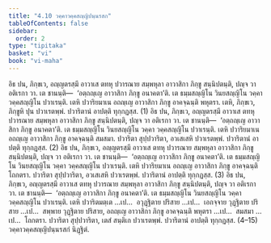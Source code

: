 ```yaml
---
title: "4.10 วคฺคาวคฺคสญฺญิปนฺนรสก"
tableOfContents: false
sidebar:
  order: 2
type: "tipitaka"
basket: "vi"
book: "vi-maha"
---
```



<DynamicBreadcrumb />

<Division number="223" book="vi-maha">

<Paragraph number="1016" book="vi-maha">
อิธ ปน, ภิกฺขเว, อญฺญตรสฺมึ อาวาเส ตทหุ ปวารณาย สมฺพหุลา อาวาสิกา ภิกฺขู สนฺนิปตนฺติ, ปญฺจ วา อติเรกา วา. เต ชานนฺติ—  ‘อตฺถญฺเญ อาวาสิกา ภิกฺขู อนาคตา’ติ. เต ธมฺมสญฺญิโน วินยสญฺญิโน วคฺคา วคฺคสญฺญิโน ปวาเรนฺติ. เตหิ ปวาริยมาเน อถญฺเญ อาวาสิกา ภิกฺขู อาคจฺฉนฺติ พหุตรา. เตหิ, ภิกฺขเว, ภิกฺขูหิ ปุน ปวาเรตพฺพํ. ปวาริตานํ อาปตฺติ ทุกฺกฏสฺส. (1)
</Paragraph>

<Paragraph number="1017" book="vi-maha">
อิธ ปน, ภิกฺขเว, อญฺญตรสฺมึ อาวาเส ตทหุ ปวารณาย สมฺพหุลา อาวาสิกา ภิกฺขู สนฺนิปตนฺติ, ปญฺจ วา อติเรกา วา. เต ชานนฺติ—  ‘อตฺถญฺเญ อาวาสิกา ภิกฺขู อนาคตา’ติ. เต ธมฺมสญฺญิโน วินยสญฺญิโน วคฺคา วคฺคสญฺญิโน ปวาเรนฺติ. เตหิ ปวาริยมาเน อถญฺเญ อาวาสิกา ภิกฺขู อาคจฺฉนฺติ สมสมา. ปวาริตา สุปฺปวาริตา, อวเสเสหิ ปวาเรตพฺพํ. ปวาริตานํ อาปตฺติ ทุกฺกฏสฺส. (2)
</Paragraph>

<Paragraph number="1018" book="vi-maha">
อิธ ปน, ภิกฺขเว, อญฺญตรสฺมึ อาวาเส ตทหุ ปวารณาย สมฺพหุลา อาวาสิกา ภิกฺขู สนฺนิปตนฺติ, ปญฺจ วา อติเรกา วา. เต ชานนฺติ—  ‘อตฺถญฺเญ อาวาสิกา ภิกฺขู อนาคตา’ติ. เต ธมฺมสญฺญิโน วินยสญฺญิโน วคฺคา วคฺคสญฺญิโน ปวาเรนฺติ. เตหิ ปวาริยมาเน อถญฺเญ อาวาสิกา ภิกฺขู อาคจฺฉนฺติ โถกตรา. ปวาริตา สุปฺปวาริตา, อวเสเสหิ ปวาเรตพฺพํ. ปวาริตานํ อาปตฺติ ทุกฺกฏสฺส. (3)
</Paragraph>

<Paragraph number="1019" book="vi-maha">
อิธ ปน, ภิกฺขเว, อญฺญตรสฺมึ อาวาเส ตทหุ ปวารณาย สมฺพหุลา อาวาสิกา ภิกฺขู สนฺนิปตนฺติ, ปญฺจ วา อติเรกา วา. เต ชานนฺติ—  ‘อตฺถญฺเญ อาวาสิกา ภิกฺขู อนาคตา’ติ. เต ธมฺมสญฺญิโน วินยสญฺญิโน วคฺคา วคฺคสญฺญิโน ปวาเรนฺติ. เตหิ ปวาริตมตฺเต …เป…  อวุฏฺฐิตาย ปริสาย …เป…  เอกจฺจาย วุฏฺฐิตาย ปริสาย …เป…  สพฺพาย วุฏฺฐิตาย ปริสาย, อถญฺเญ อาวาสิกา ภิกฺขู อาคจฺฉนฺติ พหุตรา …เป…  สมสมา …เป…  โถกตรา. ปวาริตา สุปฺปวาริตา, เตสํ สนฺติเก ปวาเรตพฺพํ. ปวาริตานํ อาปตฺติ ทุกฺกฏสฺส. (4–15)

</Paragraph>
</Division>

<Paragraph number="1020" type="center" book="vi-maha">
วคฺคาวคฺคสญฺญิปนฺนรสกํ นิฏฺฐิตํ.
</Paragraph>